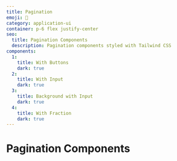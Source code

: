 ```yaml
---
title: Pagination
emoji: 🔢
category: application-ui
container: p-6 flex justify-center
seo:
  title: Pagination Components
  description: Pagination components styled with Tailwind CSS
components:
  1:
    title: With Buttons
    dark: true
  2:
    title: With Input
    dark: true
  3:
    title: Background with Input
    dark: true
  4:
    title: With Fraction
    dark: true
---
```


# Pagination Components

<CollectionList
  componentsData={componentsData}
  componentContainer={componentContainer}
/>
